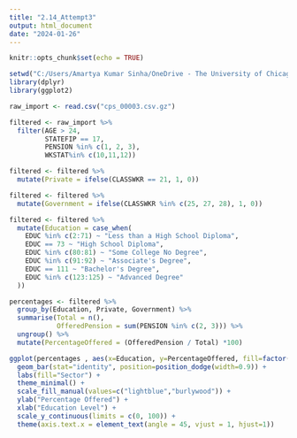 ```yaml
---
title: "2.14_Attempt3"
output: html_document
date: "2024-01-26"
---
```


```r
knitr::opts_chunk$set(echo = TRUE)
```

```r
setwd("C:/Users/Amartya Kumar Sinha/OneDrive - The University of Chicago/Miscellaneous/Personal/AdvIllinois_Analysis/GraphsToReplicate/Graph2.14") 
library(dplyr)
library(ggplot2)
```


```r
raw_import <- read.csv("cps_00003.csv.gz")
```

```r
filtered <- raw_import %>%
  filter(AGE > 24,
         STATEFIP == 17,
         PENSION %in% c(1, 2, 3),
         WKSTAT%in% c(10,11,12))

```

```r
filtered <- filtered %>%
  mutate(Private = ifelse(CLASSWKR == 21, 1, 0))

filtered <- filtered %>%
  mutate(Government = ifelse(CLASSWKR %in% c(25, 27, 28), 1, 0))
```

```r
filtered <- filtered %>%
  mutate(Education = case_when(
    EDUC %in% c(2:71) ~ "Less than a High School Diploma",
    EDUC == 73 ~ "High School Diploma",
    EDUC %in% c(80:81) ~ "Some College No Degree",
    EDUC %in% c(91:92) ~ "Associate's Degree",
    EDUC == 111 ~ "Bachelor's Degree",
    EDUC %in% c(123:125) ~ "Advanced Degree"
  ))
```


```r
percentages <- filtered %>%
  group_by(Education, Private, Government) %>%
  summarise(Total = n(),
            OfferedPension = sum(PENSION %in% c(2, 3))) %>%
  ungroup() %>%
  mutate(PercentageOffered = (OfferedPension / Total) *100)

ggplot(percentages , aes(x=Education, y=PercentageOffered, fill=factor(ifelse(Private==1, "Private", "Government")))) +
  geom_bar(stat="identity", position=position_dodge(width=0.9)) +
  labs(fill="Sector") +
  theme_minimal() +
  scale_fill_manual(values=c("lightblue","burlywood")) +
  ylab("Percentage Offered") +
  xlab("Education Level") +
  scale_y_continuous(limits = c(0, 100)) +
  theme(axis.text.x = element_text(angle = 45, vjust = 1, hjust=1))
```

```r

```

